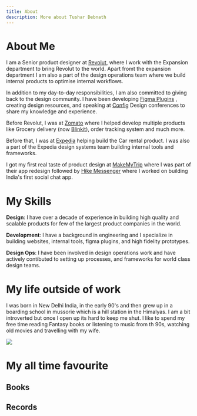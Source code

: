 ```yaml
---
title: About
description: More about Tushar Debnath
---
```



# About Me

I am a Senior product designer at [Revolut](https://www.revolut.com/), where I work with the Expansion department to bring Revolut to the world. 
Apart fromt the expansion department I am also a part of the design operations team where we build internal products to optimise internal workflows.

In addition to my day-to-day responsibilities, I am also committed to giving back to the design community. I have been developing [Figma Plugins](https://www.figma.com/@tushar) ,
creating design resources, and speaking at [Config](https://www.youtube.com/watch?v=FhXXEM1_aP4&t=55s&ab_channel=Figma) Design conferences to share my knowledge and experience.

Before Revolut, I was at [Zomato](https://en.wikipedia.org/wiki/Zomato) where I helped develop multiple products like Grocery delivery (now [Blinkit](https://en.wikipedia.org/wiki/Blinkit)), order tracking system and much more.

Before that, I was at [Expedia](https://en.wikipedia.org/wiki/Expedia_Group) helping build the Car rental product. I was also a part of the Expedia design systems team building internal tools and frameworks.

I got my first real taste of product design at [MakeMyTrip](https://en.wikipedia.org/wiki/MakeMyTrip) where I was part of their app redesign followed by [Hike Messenger](https://en.wikipedia.org/wiki/Hike_Messenger) where I worked on building India's first social chat app.


# My Skills

**Design**: I have over a decade of experience in building high quality and scalable products for few of the largest product companies in the world.

**Development**: I have a background in engineering and I specialize in building websites, internal tools, figma plugins, and high fidelity prototypes.

**Design Ops**: I have been involved in design operations work and have actively contibuted to setting up processes, and frameworks for world class design teams.

# My life outside of work

I was born in New Delhi India, in the early 90's and then grew up in a boarding school in mussorie which is a hill station in the Himalyas. I am a bit introverted but once I open up its hard to keep me shut.
I like to spend my free time reading Fantasy books or listening to music from th 90s, watching old movies and travelling with my wife.

<img src="/images/us.jpeg" className='w-full mt-3 rounded-md' />

# My all time favourite 

## Books


<Books />


## Records
<Music />